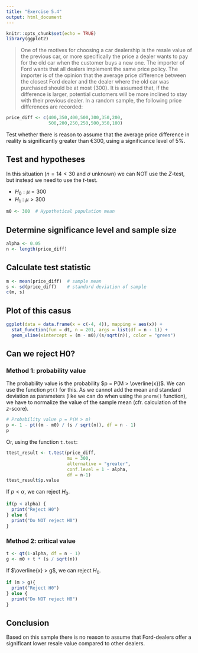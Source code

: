 ```yaml
---
title: "Exercise 5.4"
output: html_document
---
```


```r
knitr::opts_chunk$set(echo = TRUE)
library(ggplot2)
```

> One of the motives for choosing a car dealership is the resale value of the previous car, or more specifically the price a dealer wants to pay for the old car when the customer buys a new one. The importer of Ford wants that all dealers implement the same price policy. The importer is of the opinion that the average price difference between the closest Ford dealer and the dealer where the old car was purchased should be at most \euro{300}. It is assumed that, if the difference is larger, potential customers will be more inclined to stay with their previous dealer.
> In a random sample, the following price differences are recorded:

```r
price_diff <- c(400,350,400,500,300,350,200,
                500,200,250,250,500,350,100)
```

Test whether there is reason to assume that the average price difference in reality is significantly greater than €300, using a significance level of 5%.

## Test and hypotheses

In this situation ($n = 14 < 30$ and $\sigma$ unknown) we can NOT use the $Z$-test, but instead we need to use the $t$-test.

- $H_0: \mu = 300$
- $H_1: \mu > 300$

```r
m0 <- 300  # Hypothetical population mean
```

## Determine significance level and sample size

```r
alpha <- 0.05
n <- length(price_diff)
```

## Calculate test statistic

```r
m <- mean(price_diff)  # sample mean
s <- sd(price_diff)    # standard deviation of sample
c(m, s)
```

## Plot of this casus

```r
ggplot(data = data.frame(x = c(-4, 4)), mapping = aes(x)) +
  stat_function(fun = dt, n = 201, args = list(df = n - 1)) +
  geom_vline(xintercept = (m - m0)/(s/sqrt(n)), color = "green")
```


## Can we reject H0?

### Method 1: probability value

The probability value is the probability $p = P(M > \overline{x})$. We can use the function `pt()` for this. 
As we cannot add the mean and standard deviation as parameters (like we can do when using the  `pnorm()` function), we have to normalize the value of the sample mean (cfr. calculation of the $z$-score).

```r
# Probability value p = P(M > m)
p <- 1 - pt((m - m0) / (s / sqrt(n)), df = n - 1)
p
```

Or, using the function `t.test`:

```r
ttest_result <- t.test(price_diff,
                       mu = 300,
                       alternative = "greater",
                       conf.level = 1 - alpha, 
                       df = n-1)
ttest_result$p.value
```

If $p < \alpha$, we can reject $H_0$.

```r
if(p < alpha) {
  print("Reject H0")
} else {
  print("Do NOT reject H0")
}
```


### Method 2: critical value

```r
t <- qt(1-alpha, df = n - 1)
g <- m0 + t * (s / sqrt(n))
```

If $\overline{x} > g$, we can reject $H_0$.

```r
if (m > g){
  print("Reject H0")
} else {
  print("Do NOT reject H0")
}
```

## Conclusion

Based on this sample there is no reason to assume that Ford-dealers offer a significant lower resale value compared to other dealers. 
